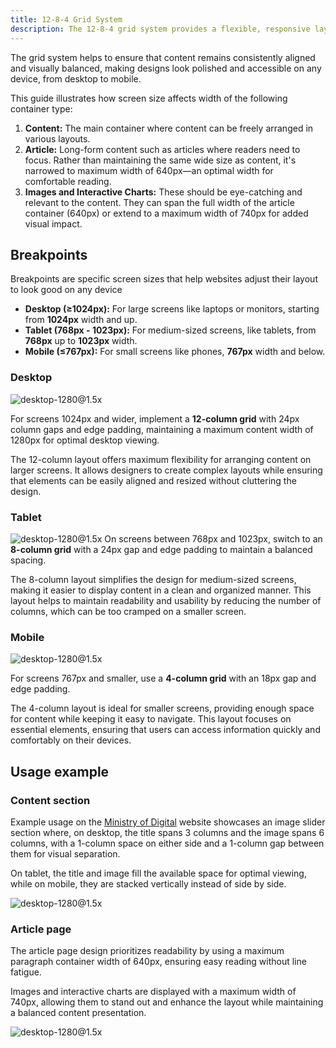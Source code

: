 ```yaml
---
title: 12-8-4 Grid System
description: The 12-8-4 grid system provides a flexible, responsive layout structure that encourages a focus on adaptable design across all screen sizes
---
```


The grid system helps to ensure that content remains consistently aligned and visually balanced, making designs look polished and accessible on any device, from desktop to mobile.

This guide illustrates how screen size affects width of the following container type:

1. **Content:** The main container where content can be freely arranged in various layouts.
2. **Article:** Long-form content such as articles where readers need to focus. Rather than maintaining the same wide size as content, it's narrowed to maximum width of 640px—an optimal width for comfortable reading.
3. **Images and Interactive Charts:** These should be eye-catching and relevant to the content. They can span the full width of the article container (640px) or extend to a maximum width of 740px for added visual impact.

## Breakpoints

Breakpoints are specific screen sizes that help websites adjust their layout to look good on any device

- **Desktop (≥1024px):** For large screens like laptops or monitors, starting from **1024px** width and up.
- **Tablet (768px - 1023px):** For medium-sized screens, like tablets, from **768px** up to **1023px** width.
- **Mobile (≤767px):** For small screens like phones, **767px** width and below.

### Desktop

![desktop-1280@1.5x](/assets/design/desktop-12801.5x.webp)

For screens 1024px and wider, implement a **12-column grid** with 24px column gaps and edge padding, maintaining a maximum content width of 1280px for optimal desktop viewing.

The 12-column layout offers maximum flexibility for arranging content on larger screens. It allows designers to create complex layouts while ensuring that elements can be easily aligned and resized without cluttering the design.

### Tablet

![desktop-1280@1.5x](/assets/design/tablet-768@1.5x.png)
On screens between 768px and 1023px, switch to an **8-column grid** with a 24px gap and edge padding to maintain a balanced spacing.

The 8-column layout simplifies the design for medium-sized screens, making it easier to display content in a clean and organized manner. This layout helps to maintain readability and usability by reducing the number of columns, which can be too cramped on a smaller screen.

### Mobile

![desktop-1280@1.5x](/assets/design/mobile-393@1.5x.png)

For screens 767px and smaller, use a **4-column grid** with an 18px gap and edge padding.

The 4-column layout is ideal for smaller screens, providing enough space for content while keeping it easy to navigate. This layout focuses on essential elements, ensuring that users can access information quickly and comfortably on their devices.

## Usage example

### Content section

Example usage on the [Ministry of Digital](https://digital.gov.my/en-GB) website showcases an image slider section where, on desktop, the title spans 3 columns and the image spans 6 columns, with a 1-column space on either side and a 1-column gap between them for visual separation.

On tablet, the title and image fill the available space for optimal viewing, while on mobile, they are stacked vertically instead of side by side.

![desktop-1280@1.5x](/assets/design/12-8-4-grid-usage-example@1.5x.png)

### Article page

The article page design prioritizes readability by using a maximum paragraph container width of 640px, ensuring easy reading without line fatigue.

Images and interactive charts are displayed with a maximum width of 740px, allowing them to stand out and enhance the layout while maintaining a balanced content presentation.

![desktop-1280@1.5x](/assets/design/12-8-4-grid-usage-example-2@1.5x.png)
